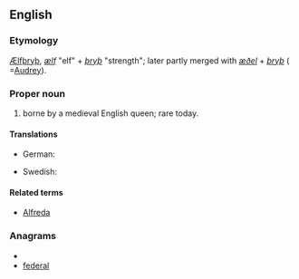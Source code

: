 ==English==

===Etymology===
{{etyl|ang}} [[Ælfþryþ]], ''[[ælf]]'' "elf" + ''[[þryþ]]'' "strength"; later partly merged with ''[[æðel]]'' + ''[[þryþ]]'' ( =[[Audrey]]).

===Proper noun===
{{en-proper noun}}

# {{given name|female|from=Old English}} borne by a medieval English queen; rare today.

====Translations====
{{trans-top|female given name}}
* German: {{t-|de|Elfriede}}
{{trans-mid}}
* Swedish: {{t-|sv|Alfrida}}
{{trans-bottom}}

====Related terms====
* [[Alfreda]]

===Anagrams===
* {{alphagram|adeeflr}}
* [[federal#English|federal]]